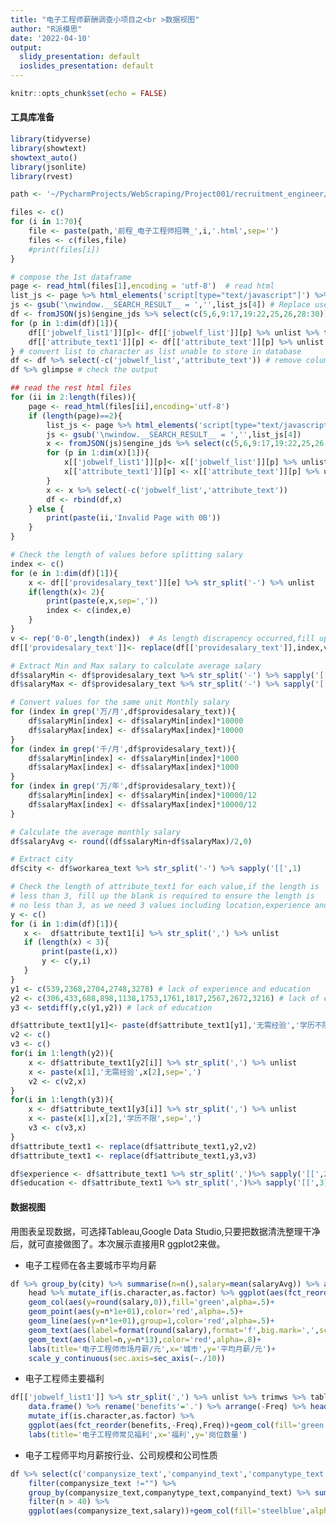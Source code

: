 ```yaml
---
title: "电子工程师薪酬调查小项目之<br >数据视图"
author: "R派模思"
date: '2022-04-10'
output:
  slidy_presentation: default
  ioslides_presentation: default
---
```


```r
knitr::opts_chunk$set(echo = FALSE)
```

#### 工具库准备

```r
library(tidyverse)
library(showtext)
showtext_auto()
library(jsonlite)
library(rvest)
```

```r
path <- '~/PycharmProjects/WebScraping/Project001/recruitment_engineer/recruitment_engineer/spiders/'

files <- c()
for (i in 1:70){
    file <- paste(path,'前程_电子工程师招聘_',i,'.html',sep='')
    files <- c(files,file)
    #print(files[i])
}

# compose the 1st dataframe
page <- read_html(files[1],encoding = 'utf-8')  # read html
list_js <- page %>% html_elements('script[type="text/javascript"]') %>% html_text() # Pick up the elements with desired data
js <- gsub('\nwindow.__SEARCH_RESULT__ = ','',list_js[4]) # Replace useless strings to read json
df <- fromJSON(js)$engine_jds %>% select(c(5,6,9:17,19:22,25,26,28:30)) # Select meaningful columns
for (p in 1:dim(df)[1]){
    df[['jobwelf_list1']][p]<- df[['jobwelf_list']][p] %>% unlist %>% toString
    df[['attribute_text1']][p] <- df[['attribute_text']][p] %>% unlist %>% toString
} # convert list to character as list unable to store in database
df <- df %>% select(-c('jobwelf_list','attribute_text')) # remove columns with list
df %>% glimpse # check the output

## read the rest html files
for (ii in 2:length(files)){
    page <- read_html(files[ii],encoding='utf-8')
    if (length(page)==2){
        list_js <- page %>% html_elements('script[type="text/javascript"]') %>% html_text()
        js <- gsub('\nwindow.__SEARCH_RESULT__ = ','',list_js[4])
        x <- fromJSON(js)$engine_jds %>% select(c(5,6,9:17,19:22,25,26,28:30))
        for (p in 1:dim(x)[1]){
            x[['jobwelf_list1']][p]<- x[['jobwelf_list']][p] %>% unlist %>% toString
            x[['attribute_text1']][p] <- x[['attribute_text']][p] %>% unlist %>% toString
        }
        x <- x %>% select(-c('jobwelf_list','attribute_text'))
        df <- rbind(df,x)
    } else {
        print(paste(ii,'Invalid Page with 0B'))
    }
}

# Check the length of values before splitting salary
index <- c()
for (e in 1:dim(df)[1]){
    x <- df[['providesalary_text']][e] %>% str_split('-') %>% unlist
    if(length(x)< 2){
        print(paste(e,x,sep=','))
        index <- c(index,e)
    }
}
v <- rep('0-0',length(index))  # As length discrapency occurred,fill up for same length
df[['providesalary_text']]<- replace(df[['providesalary_text']],index,v)

# Extract Min and Max salary to calculate average salary
df$salaryMin <- df$providesalary_text %>% str_split('-') %>% sapply('[[',1) %>% as.numeric()
df$salaryMax <- df$providesalary_text %>% str_split('-') %>% sapply('[[',2) %>% parse_number()

# Convert values for the same unit Monthly salary
for (index in grep('万/月',df$providesalary_text)){
    df$salaryMin[index] <- df$salaryMin[index]*10000
    df$salaryMax[index] <- df$salaryMax[index]*10000
}
for (index in grep('千/月',df$providesalary_text)){
    df$salaryMin[index] <- df$salaryMin[index]*1000
    df$salaryMax[index] <- df$salaryMax[index]*1000
}
for (index in grep('万/年',df$providesalary_text)){
    df$salaryMin[index] <- df$salaryMin[index]*10000/12
    df$salaryMax[index] <- df$salaryMax[index]*10000/12
}

# Calculate the average monthly salary
df$salaryAvg <- round((df$salaryMin+df$salaryMax)/2,0)

# Extract city
df$city <- df$workarea_text %>% str_split('-') %>% sapply('[[',1)

# Check the length of attribute_text1 for each value,if the length is 
# less than 3, fill up the blank is required to ensure the length is 
# no less than 3, as we need 3 values including location,experience and education.
y <- c()
for (i in 1:dim(df)[1]){
   x <-  df$attribute_text1[i] %>% str_split(',') %>% unlist
   if (length(x) < 3){
       print(paste(i,x))
       y <- c(y,i)
   }
}
y1 <- c(539,2368,2704,2748,3278) # lack of experience and education
y2 <- c(306,433,688,898,1138,1753,1761,1817,2567,2672,3216) # lack of experience
y3 <- setdiff(y,c(y1,y2)) # lack of education

df$attribute_text1[y1]<- paste(df$attribute_text1[y1],'无需经验','学历不限',sep=',')
v2 <- c()
v3 <- c()
for(i in 1:length(y2)){
    x <- df$attribute_text1[y2[i]] %>% str_split(',') %>% unlist
    x <- paste(x[1],'无需经验',x[2],sep=',')
    v2 <- c(v2,x)
}
for(i in 1:length(y3)){
    x <- df$attribute_text1[y3[i]] %>% str_split(',') %>% unlist
    x <- paste(x[1],x[2],'学历不限',sep=',')
    v3 <- c(v3,x)
}
df$attribute_text1 <- replace(df$attribute_text1,y2,v2)
df$attribute_text1 <- replace(df$attribute_text1,y3,v3)

df$experience <- df$attribute_text1 %>% str_split(',')%>% sapply('[[',2)
df$education <- df$attribute_text1 %>% str_split(',')%>% sapply('[[',3)
```

#### 数据视图

用图表呈现数据，可选择Tableau,Google Data Studio,只要把数据清洗整理干净后，就可直接做图了。本次展示直接用R ggplot2来做。

-   电子工程师在各主要城市平均月薪

```r
df %>% group_by(city) %>% summarise(n=n(),salary=mean(salaryAvg)) %>% arrange(-n) %>%
    head %>% mutate_if(is.character,as.factor) %>% ggplot(aes(fct_reorder(city,-salary)))+
    geom_col(aes(y=round(salary,0)),fill='green',alpha=.5)+
    geom_point(aes(y=n*1e+01),color='red',alpha=.5)+
    geom_line(aes(y=n*1e+01),group=1,color='red',alpha=.5)+
    geom_text(aes(label=format(round(salary),format='f',big.mark=',',scientific=FALSE),y=salary+2e+02),color='blue',alpha=.8)+
    geom_text(aes(label=n,y=n*13),color='red',alpha=.8)+
    labs(title='电子工程师市场月薪/元',x='城市',y='平均月薪/元')+
    scale_y_continuous(sec.axis=sec_axis(~./10))
```

-   电子工程师主要福利

```r
df[['jobwelf_list1']] %>% str_split(',') %>% unlist %>% trimws %>% table %>%
    data.frame() %>% rename('benefits'='.') %>% arrange(-Freq) %>% head(10) %>%
    mutate_if(is.character,as.factor) %>%
    ggplot(aes(fct_reorder(benefits,-Freq),Freq))+geom_col(fill='green',alpha=.7)+
    labs(title='电子工程师常见福利',x='福利',y='岗位数量')
```

-   电子工程师平均月薪按行业、公司规模和公司性质

```r
df %>% select(c('companysize_text','companyind_text','companytype_text','salaryAvg')) %>% 
    filter(companysize_text !="") %>%
    group_by(companysize_text,companytype_text,companyind_text) %>% summarize(n=n(),salary=mean(salaryAvg)) %>%
    filter(n > 40) %>%
    ggplot(aes(companysize_text,salary))+geom_col(fill='steelblue',alpha=.6)+facet_grid(companytype_text~companyind_text)+labs(x='公司规模',y='平均月薪/元',title='电子工程师在不同行业、公司规模和公司性质的月薪分布')+coord_flip()
```
